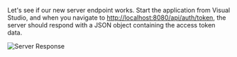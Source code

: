 Let's see if our new server endpoint works. Start the application from Visual Studio,
and when you navigate to [http://localhost:8080/api/auth/token](http://localhost:8080/api/auth/token),
the server should respond with a JSON object containing the access token data.

![Server Response](./auth-response.png)
